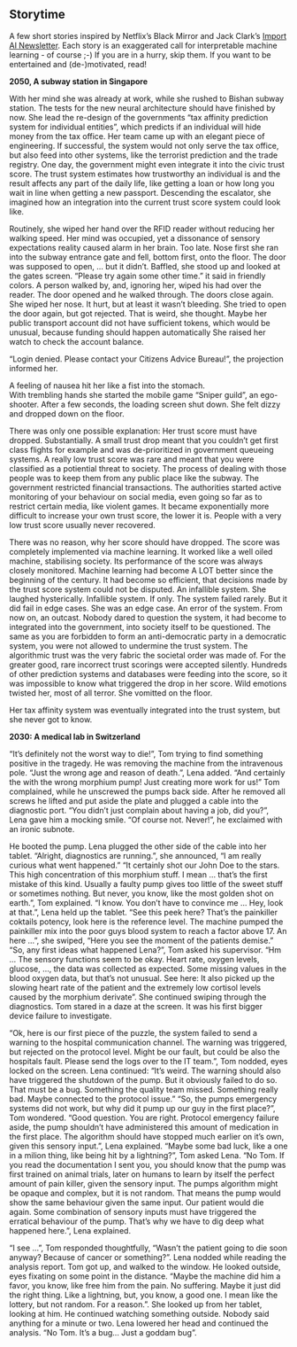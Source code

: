 ## Storytime {#storytime}

A few short stories inspired by Netflix's Black Mirror and Jack Clark's [Import AI Newsletter](https://jack-clark.net/).
Each story is an exaggerated call for interpretable machine learning - of course ;-)
If you are in a hurry, skip them. 
If you want to be entertained and (de-)motivated, read!


**2050, A subway station in Singapore**
  
With her mind she was already at work, while she rushed to Bishan subway station. 
The tests for the new neural architecture should have finished by now. 
She lead the re-design of the governments "tax affinity prediction system for individual entities", which predicts if an individual will hide money from the tax office. 
Her team came up with an elegant piece of engineering.
If successful, the system would not only serve the tax office, but also feed into other systems, like the terrorist prediction and the trade registry. 
One day, the government might even integrate it into the civic trust score. 
The trust system estimates how trustworthy an individual is and the result affects any part of the daily life, like getting a loan or how long you wait in line when getting a new passport.
Descending the escalator, she imagined how an integration into the current trust score system could look like.

Routinely, she wiped her hand over the RFID reader without reducing her walking speed. 
Her mind was occupied, yet a dissonance of sensory expectations reality caused alarm in her brain. 
Too late. 
Nose first she ran into the subway entrance gate and fell, bottom first, onto the floor. 
The door was supposed to open, ... but it didn't.
Baffled, she stood up and looked at the gates screen. 
"Please try again some other time." it said in friendly colors. 
A person walked by, and, ignoring her, wiped his had over the reader. 
The door opened and he walked through. 
The doors close again. 
She wiped her nose. 
It hurt, but at least it wasn't bleeding.
She tried to open the door again, but got rejected.
That is weird, she thought. 
Maybe her public transport account did not have sufficient tokens, which would be unusual, because funding should happen automatically 
She raised her watch to check the account balance.

"Login denied. Please contact your Citizens Advice Bureau!", the projection informed her.

A feeling of nausea hit her like a fist into the stomach.  
With trembling hands she started the mobile game "Sniper guild", an ego-shooter. 
After a few seconds, the loading screen shut down. 
She felt dizzy and dropped down on the floor. 

There was only one possible explanation: 
Her trust score must have dropped. Substantially. 
A small trust drop meant that you couldn't get first class flights for example and was de-prioritized in government queueing systems. 
A really low trust score was rare and meant that you were classified as a potiential threat to society. 
The process of dealing with those people was to keep them from any public place like the subway.
The government restricted financial transactions. 
The authorities started active monitoring of your behaviour on social media, even going so far as to restrict certain media, like violent games. 
It became exponentially more difficult to increase your own trust score, the lower it is. 
People with a very low trust score usually never recovered. 

There was no reason, why her score should have dropped. 
The score was completely implemented via machine learning. 
It worked like a well oiled machine, stabilising society.
Its performance of the score was always closely monitored. 
Machine learning had become A LOT better since the beginning of the century. 
It had become so efficient, that decisions made by the trust score system could not be disputed. 
An infallible system.
She laughed hysterically. 
Infallible system. 
If only. 
The system failed rarely.
But it did fail in edge cases. 
She was an edge case. 
An error of the system. 
From now on, an outcast.
Nobody dared to question the system, it had become to integrated into the government, into society itself to be questioned. 
The same as you are forbidden to form an anti-democratic party in a democratic system, you were not allowed to undermine the trust system. 
The algorithmic trust was the very fabric the societal order was made of. 
For the greater good, rare incorrect trust scorings were accepted silently. 
Hundreds of other prediction systems and databases were feeding into the score, so it was impossible to know what triggered the drop in her score. 
Wild emotions twisted her, most of all terror. 
She vomitted on the floor. 

Her tax affinity system was eventually integrated into the trust system, but she never got to know.



**2030: A medical lab in Switzerland**

"It's definitely not the worst way to die!", Tom trying to find something positive in the tragedy. 
He was removing the machine from the intravenous pole.
"Just the wrong age and reason of death.", Lena added.
"And certainly the with the wrong morphium pump! Just creating more work for us!" Tom complained, while he unscrewed the pumps back side.
After he removed all screws he lifted and put aside the plate and plugged a cable into the diagnostic port. 
"You didn't just complain about having a job, did you?", Lena gave him a mocking smile. 
"Of course not. Never!", he exclaimed with an ironic subnote. 

He booted the pump. 
Lena plugged the other side of the cable into her tablet. 
"Alright, diagnostics are running.", she announced, "I am really curious what went happened."
"It certainly shot our John Doe to the stars. This high concentration of this morphium stuff. I mean ... that's the first mistake of this kind. Usually a faulty pump gives too little of the sweet stuff or sometimes nothing. But never, you know, like the most golden shot on earth.", Tom explained.
"I know. You don't have to convince me ... Hey, look at that.", Lena held up the tablet. 
"See this peek here? That's the painkiller coktails potency, look here is the reference level. The machine pumped the painkiller mix into the poor guys blood system to reach a factor above 17. An here ...", she swiped, "Here you see the moment of the patients demise."
"So, any first ideas what happened Lena?", Tom asked his supervisor. 
"Hm ... The sensory functions seem to be okay. Heart rate, oxygen levels, glucose, ..., the data was collected as expected. Some missing values in the blood oxygen data, but that's not unusual. See here: It also picked up the slowing heart rate of the patient and the extremely low cortisol levels caused by the morphium derivate".
She continued swiping through the diagnostics. 
Tom stared in a daze at the screen. 
It was his first bigger device failure to investigate. 

"Ok, here is our first piece of the puzzle, the system failed to send a warning to the hospital communication channel. The warning was triggered, but rejected on the protocol level. Might be our fault, but could be also the hospitals fault. Please send the logs over to the IT team.", Tom nodded, eyes locked on the screen. Lena continued: "It's weird. The warning should also have triggered the shutdown of the pump. But it obviously failed to do so. That must be a bug. Something the quality team missed. Something really bad. Maybe connected to the protocol issue."
"So, the pumps emergency systems did not work, but why did it pump up our guy in the first place?", Tom wondered. 
"Good question. You are right. Protocol emergency failure aside, the pump shouldn't have administered this amount of medication in the first place. The algorithm should have stopped much earlier on it's own, given this sensory input.", Lena explained. 
"Maybe some bad luck, like a one in a milion thing, like being hit by a lightning?", Tom asked Lena. 
"No Tom.  If you read the documentation I sent you, you should know that the pump was first trained on animal trials, later on humans to learn by itself the perfect amount of pain killer, given the sensory input. The pumps algorithm might be opaque and complex, but it is not random. That means the pump would show the same behaviour given the same input. Our patient would die again. Some combination of sensory inputs must have triggered the erratical behaviour of the pump. That's why we have to dig deep what happened here.", Lena explained. 

"I see ...", Tom responded thoughtfully, "Wasn't the patient going to die soon anyway? Because of cancer or something?". 
Lena nodded while reading the analysis report. 
Tom got up, and walked to the window. 
He looked outside, eyes fixating on some point in the distance. 
"Maybe the machine did him a favor, you know, like free him from the pain. No suffering. Maybe it just did the right thing. Like a lightning, but, you know, a good one. I mean like the lottery, but not random. For a reason.". 
She looked up from her tablet, looking at him. 
He continued watching something outside. 
Nobody said anything for a minute or two. 
Lena lowered her head and continued the analysis. 
"No Tom. It's a bug... Just a goddam bug".




